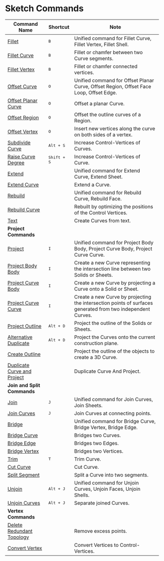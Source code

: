 # Sketch Commands

| Command Name                                                      | Shortcut             | Note                                                                                                       |
| ----------------------------------------------------------------- | -------------------- | ---------------------------------------------------------------------------------------------------------- |
| [Fillet](/sketch/fillet)                                           | <kbd>B</kbd>         | Unified command for Fillet Curve, Fillet Vertex, Fillet Shell.                                              |
| [Fillet Curve](/sketch/fillet-curve)                               | <kbd>B</kbd>         | Fillet or chamfer between two Curve segments.                                                               |
| [Fillet Vertex](/sketch/fillet-vertex)                             | <kbd>B</kbd>         | Fillet or chamfer connected vertices.                                                                       |
| [Offset Curve](/sketch/offset-curve)                               | <kbd>O</kbd>         | Unified command for Offset Planar Curve, Offset Region, Offset Face Loop, Offset Edge.                      |
| [Offset Planar Curve](/sketch/offset-planar-curve)                 | <kbd>O</kbd>         | Offset a planar Curve.                                                                                      |
| [Offset Region](/sketch/offset-region)                             | <kbd>O</kbd>         | Offset the outline curves of a Region.                                                                      |
| [Offset Vertex](/sketch/offset-vertex)                             | <kbd>O</kbd>         | Insert new vertices along the curve on both sides of a vertex.                                                 |
| [Subdivide Curve](/sketch/subdivide-curve)                         | <kbd>Alt + S</kbd> | Increase Control-Vertices of Curves.                                                                        |
| [Raise Curve Degree](/sketch/raise-curve-degree)                   | <kbd> Shift + S </kbd> | Increase Control-Vertices of Curve.                                                                                        |
| [Extend](/sketch/extend)                                           |                      | Unified command for Extend Curve, Extend Sheet.                                                             |
| [Extend Curve](/sketch/extend-curve)                               |                      | Extend a Curve.                                                                                             |
| [Rebuild](/sketch/rebuild)                                         |                      | Unified command for Rebuild Curve, Rebuild Face.                                                            |
| [Rebuild Curve](/sketch/rebuild-curve)                             |                      | Rebuilt by optimizing the positions of the Control Vertices.                                                |
| [Text](/sketch/text)                                               |                      | Create Curves from text.                                                                                    |
| **Project Commands**                                              |                      |                                                                                                            |
| [Project](/sketch/project)                                         | <kbd>I</kbd>         | Unified command for Project Body Body, Project Curve Body, Project Curve Curve.                             |
| [Project Body Body](/sketch/project-body-body)                     | <kbd>I</kbd>         | Create a new Curve representing the intersection line between two Solids or Sheets.                         |
| [Project Curve Body](/sketch/project-curve-body)                   | <kbd>I</kbd>         | Create a new Curve by projecting a Curve onto a Solid or Sheet.                                             |
| [Project Curve Curve](/sketch/project-curve-curve)                 | <kbd>I</kbd>         | Create a new Curve by projecting the intersection points of surfaces generated from two independent Curves. |
| [Project Outline](/sketch/project-outline)                         | <kbd>Alt + D</kbd>   | Project the outline of the Solids or Sheets.                                                                |
| [Alternative Duplicate](/sketch/alternative-duplicate)             | <kbd>Alt + D</kbd>   | Project the Curves onto the current construction plane.                                                     |
| [Create Outline](/sketch/create-outline)                           |                      | Project the outline of the objects to create a 3D Curve.                                                    |
| [Duplicate Curve and Project](/sketch/duplicate-curve-and-project) |                      | Duplicate Curve And Project.                                                                                |
| **Join and Split Commands**                                       |                      |                                                                                                            |
| [Join](/sketch/join)                                               | <kbd>J</kbd>         | Unified command for Join Curves, Join Sheets.                                                               |
| [Join Curves](/sketch/join-curves)                                 | <kbd>J</kbd>         | Join Curves at connecting points.                                                                           |
| [Bridge](/sketch/bridge)                                           |                      | Unified command for Bridge Curve, Bridge Vertex, Bridge Edge.                                               |
| [Bridge Curve](/sketch/bridge-curve)                               |                      | Bridges two Curves.                                                                                         |
| [Bridge Edge](/sketch/bridge-edge)                                 |                      | Bridges two Edges.                                                                                          |
| [Bridge Vertex](/sketch/bridge-vertex)                             |                      | Bridges two Vertices.                                                                                       |
| [Trim](/sketch/trim)                                               | <kbd>T</kbd>         | Trim Curve.                                                                                                 |
| [Cut Curve](/sketch/cut-curve)                                     |                      | Cut Curve.                                                                                                  |
| [Split Segment](/sketch/split-segment)                             |                      | Split a Curve into two segments.                                                                            |
| [Unjoin](/sketch/unjoin)                                           | <kbd>Alt + J</kbd>   | Unified command for Unjoin Curves, Unjoin Faces, Unjoin Shells.                                             |
| [Unjoin Curves](/sketch/unjoin-curve)                              | <kbd>Alt + J</kbd>   | Separate joined Curves.                                                                                     |
| **Vertex Commands**                                               |                      |                                                                                                            |
| [Delete Redundant Topology](/sketch/delete-redundant-topology)     |                      | Remove excess points.                                                                                       |
| [Convert Vertex](/sketch/convert-vertex)                           |                      | Convert Vertices to Control-Vertices.                                                                       |